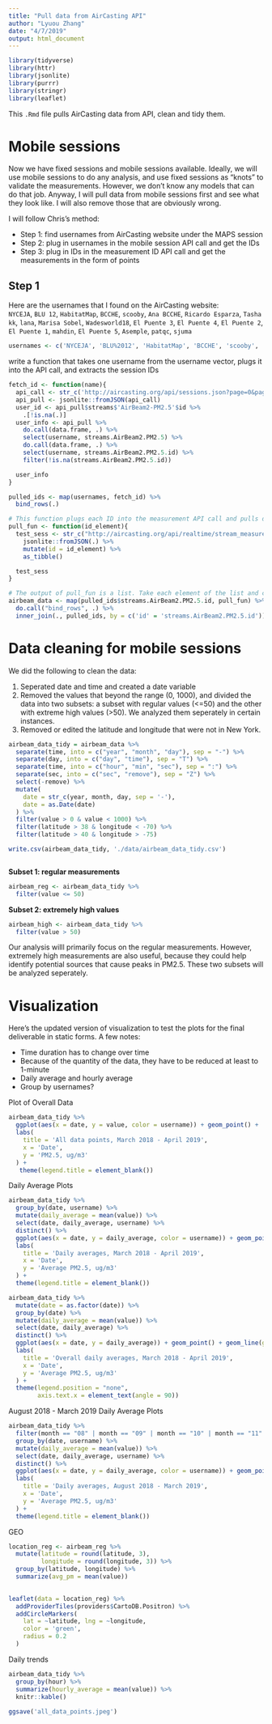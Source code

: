 ```yaml
---
title: "Pull data from AirCasting API"
author: "Lyuou Zhang"
date: "4/7/2019"
output: html_document
---
```


```r
library(tidyverse)
library(httr)
library(jsonlite)
library(purrr)
library(stringr)
library(leaflet)
```

This `.Rmd` file pulls AirCasting data from API, clean and tidy them.

# Mobile sessions

Now we have fixed sessions and mobile sessions available. Ideally, we will use mobile sessions to do any analysis, and use fixed sessions as "knots" to validate the measurements. However, we don't know any models that can do that job. Anyway, I will pull data from mobile sessions first and see what they look like. I will also remove those that are obviously wrong.

I will follow Chris's method:  
  
*  Step 1: find usernames from AirCasting website under the MAPS session
*  Step 2: plug in usernames in the mobile session API call and get the IDs
*  Step 3: plug in IDs in the measurement ID API call and get the measurements in the form of points

## Step 1

Here are the usernames that I found on the AirCasting website:  
`NYCEJA`, `BLU 12`, `HabitatMap`, `BCCHE`, `scooby`, `Ana BCCHE`, `Ricardo Esparza`, `Tasha kk`, `lana`, `Marisa Sobel`, `Wadesworld18`, `El Puente 3`, `El Puente 4`, `El Puente 2`, `El Puente 1`, `mahdin`, `El Puente 5`, `Asemple`, `patqc`, `sjuma`

```r
usernames <- c('NYCEJA', 'BLU%2012', 'HabitatMap', 'BCCHE', 'scooby', 'Ana%20BCCHE', 'Ricardo%20Esparza', 'Tasha%20kk', 'lana', 'Wadesworld18', 'El%20Puente%204', 'El%20Puente%205', 'mahdin', 'Asemple', 'patqc')


```

write a function that takes one username from the username vector, plugs it into the  API call, and extracts the session IDs

```r
fetch_id <- function(name){
  api_call <- str_c('http://aircasting.org/api/sessions.json?page=0&page_size=500&q[measurements]=true&q[time_from]=0&q[time_to]=2552648500&q[usernames]=', name)
  api_pull <- jsonlite::fromJSON(api_call)
  user_id <- api_pull$streams$'AirBeam2-PM2.5'$id %>% 
    .[!is.na(.)]
  user_info <- api_pull %>% 
    do.call(data.frame, .) %>% 
    select(username, streams.AirBeam2.PM2.5) %>% 
    do.call(data.frame, .) %>% 
    select(username, streams.AirBeam2.PM2.5.id) %>% 
    filter(!is.na(streams.AirBeam2.PM2.5.id))

  user_info
}

pulled_ids <- map(usernames, fetch_id) %>% 
  bind_rows(.)
```

```r
# This function plugs each ID into the measurement API call and pulls data using that ID
pull_fun <- function(id_element){
  test_sess <- str_c("http://aircasting.org/api/realtime/stream_measurements.json/?end_date=2281550369000&start_date=0&stream_ids[]=",id_element) %>% 
    jsonlite::fromJSON(.) %>% 
    mutate(id = id_element) %>% 
    as_tibble()

  test_sess
}

# The output of pull_fun is a list. Take each element of the list and combine them into a tibble 
airbeam_data <- map(pulled_ids$streams.AirBeam2.PM2.5.id, pull_fun) %>% 
  do.call("bind_rows", .) %>% 
  inner_join(., pulled_ids, by = c('id' = 'streams.AirBeam2.PM2.5.id'))
```

# Data cleaning for mobile sessions

We did the following to clean the data:

1.  Seperated date and time and created a date variable 
2.  Removed the values that beyond the range (0, 1000), and divided the data into two subsets: a subset with regular values (<=50) and the other with extreme high values (>50). We analyzed them seperately in certain instances.
3.  Removed or edited the latitude and longitude that were not in New York. 

```r
airbeam_data_tidy = airbeam_data %>% 
  separate(time, into = c("year", "month", "day"), sep = "-") %>% 
  separate(day, into = c("day", "time"), sep = "T") %>% 
  separate(time, into = c("hour", "min", "sec"), sep = ":") %>% 
  separate(sec, into = c("sec", "remove"), sep = "Z") %>% 
  select(-remove) %>% 
  mutate(
    date = str_c(year, month, day, sep = '-'),
    date = as.Date(date)
  ) %>% 
  filter(value > 0 & value < 1000) %>% 
  filter(latitude > 38 & longitude < -70) %>% 
  filter(latitude > 40 & longitude > -75)
```

```r
write.csv(airbeam_data_tidy, './data/airbeam_data_tidy.csv')



```


**Subset 1: regular measurements**

```r
airbeam_reg <- airbeam_data_tidy %>% 
  filter(value <= 50)
```

**Subset 2: extremely high values**

```r
airbeam_high <- airbeam_data_tidy %>% 
  filter(value > 50)
```

Our analysis willl primarily focus on the regular measurements. However, extremely high measurements are also useful, because they could help identify potential sources that cause peaks in PM2.5. These two subsets will be analyzed seperately.

# Visualization

Here's the updated version of visualization to test the plots for the final deliverable in static forms. A few notes:  

*  Time duration has to change over time
*  Because of the quantity of the data, they have to be reduced at least to 1-minute
*  Daily average and hourly average
*  Group by usernames?

Plot of Overall Data

```r
airbeam_data_tidy %>% 
  ggplot(aes(x = date, y = value, color = username)) + geom_point() +
  labs(
    title = 'All data points, March 2018 - April 2019',
    x = 'Date',
    y = 'PM2.5, ug/m3'
  ) +
   theme(legend.title = element_blank())
```

Daily Average Plots

```r
airbeam_data_tidy %>% 
  group_by(date, username) %>% 
  mutate(daily_average = mean(value)) %>% 
  select(date, daily_average, username) %>% 
  distinct() %>% 
  ggplot(aes(x = date, y = daily_average, color = username)) + geom_point() + geom_line() +
  labs(
    title = 'Daily averages, March 2018 - April 2019',
    x = 'Date',
    y = 'Average PM2.5, ug/m3'
  ) +
  theme(legend.title = element_blank())
```

```r
airbeam_data_tidy %>% 
  mutate(date = as.factor(date)) %>% 
  group_by(date) %>% 
  mutate(daily_average = mean(value)) %>% 
  select(date, daily_average) %>% 
  distinct() %>% 
  ggplot(aes(x = date, y = daily_average)) + geom_point() + geom_line(group = 1) +
  labs(
    title = 'Overall daily averages, March 2018 - April 2019',
    x = 'Date',
    y = 'Average PM2.5, ug/m3'
  ) +
  theme(legend.position = "none", 
        axis.text.x = element_text(angle = 90))
```

August 2018 - March 2019 Daily Average Plots

```r
airbeam_data_tidy %>% 
  filter(month == "08" | month == "09" | month == "10" | month == "11" | month == "12" | month == "01" | month == "02") %>% 
  group_by(date, username) %>% 
  mutate(daily_average = mean(value)) %>% 
  select(date, daily_average, username) %>% 
  distinct() %>% 
  ggplot(aes(x = date, y = daily_average, color = username)) + geom_point() + geom_line() +
  labs(
    title = 'Daily averages, August 2018 - March 2019',
    x = 'Date',
    y = 'Average PM2.5, ug/m3'
  ) +
  theme(legend.title = element_blank())
```


GEO

```r
location_reg <- airbeam_reg %>%
  mutate(latitude = round(latitude, 3),
         longitude = round(longitude, 3)) %>% 
  group_by(latitude, longitude) %>% 
  summarize(avg_pm = mean(value))
  

leaflet(data = location_reg) %>% 
  addProviderTiles(providers$CartoDB.Positron) %>% 
  addCircleMarkers(
    lat = ~latitude, lng = ~longitude,
    color = 'green',
    radius = 0.2
  )
```

Daily trends

```r
airbeam_data_tidy %>% 
  group_by(hour) %>% 
  summarize(hourly_average = mean(value)) %>%
  knitr::kable()
  
ggsave('all_data_points.jpeg')
```



